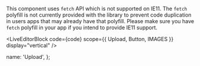 
This component uses `fetch` API which is not supported on IE11. The `fetch` polyfill is not currently provided with the library to prevent code duplication in users apps that may already have that polyfill. Please make sure you have `fetch` polyfill in your app if you intend to provide IE11 support.

<LiveEditorBlock code={code} scope={{ Upload, Button, IMAGES }} display="vertical" />
<GeneratePropsTable componentName="Upload" />

  name: 'Upload',
};
